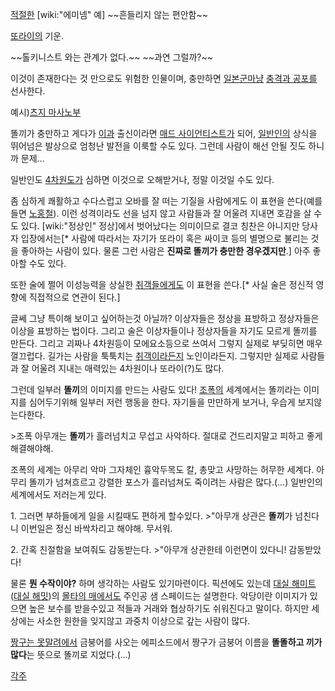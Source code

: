 {{{#!html
<iframe width="560" height="315" src="//www.youtube.com/embed/9dcVOmEQzKA" frameborder="0" allowfullscreen></iframe>
}}}
[[적절]]한 [wiki:"에미넴" 예] ~~흔들리지 않는 편안함~~

[[또라이]]의 기운.

~~톨키니스트 와는 관계가 없다.~~ ~~과연 그럴까?~~

이것이 존재한다는 것 만으로도 위험한 인물이며, 충만하면 [[일본군]]마냥 [[충격과 공포]]를 선사한다.

예시)[[츠지 마사노부]]

똘끼가 충만하고 게다가 [[이과]] 출신이라면 [[매드 사이언티스트]]가 되어, [[일반인]]의 상식을 뛰어넘은 발상으로 엄청난 발전을 이룩할 수도 있다. 그런데 사람이 해선 안될 짓도 하니까 문제...

일반인도 [[4차원]]도가 심하면 이것으로 오해받거나, 정말 이것일 수도 있다.

좀 심하게 쾌활하고 수다스럽고 오바를 잘 떠는 기질을 사람에게도 이 표현을 쓴다(예를 들면 [[노홍철]]). 이런 성격이라도 선을 넘지 않고 사람들과 잘 어울려 지내면 호감을 살 수도 있다. [wiki:"정상인" 정상]에서 벗어났다는 의미이므로 결코 칭찬은 아니지만 당사자 입장에서는[* 사람에 따라서는 자기가 또라이 혹은 싸이코 등의 별명으로 불리는 것을 좋아하는 사람이 있다. 물론 그런 사람은 '''진짜로 똘끼가 충만한 경우겠지만'''.] 아주 좋아할 수도 있다.

또한 술에 쩔어 이성능력을 상실한 [[취객]]들에게도 이 표현을 쓴다.[* 사실 술은 정신적 영향에 직접적으로 연관이 된다.]

글쎄 그냥 특이해 보이고 싶어하는것 아닐까? 이상자들은 정상을 표방하고 정상자들은 이상을 표방하는 법이다. 그리고 술은 이상자들이나 정상자들을 자기도 모르게 똘끼를 만든다. 그리고 괴짜나 4차원등이 모에요소등으로 쓰여서 그렇지 실제로 부딪히면 매우 껄끄럽다. 길가는 사람을 툭툭치는 [[취객]]이라든지 노인이라든지. 그렇지만 실제로 사람들과 잘 어울려 지내는 매력있는 4차원이나 또라이(?)도 많다.

그런데 일부러 '''똘끼'''의 이미지를 만드는 사람도 있다! [[조폭]]의 세계에서는 똘끼라는 이미지를 심어두기위해 일부러 저런 행동을 한다. 자기들을 만만하게 보거나, 우습게 보지않는다한다.

>조폭 아무개는 '''똘끼'''가 흘러넘치고 무섭고 사악하다. 절대로 건드리지말고 피하고 좋게 해결해야해.

조폭의 세계는 아무리 악마 그자체인 흉악두목도 칼, 총맞고 사망하는 허무한 세계다. 아무리 똘끼가 넘쳐흐르고 강렬한 포스가 흘러넘쳐도 죽이려는 사람은 많다.(...) 일반인의 세계에서도 저러는게 있다.

1. 그러면 부하들에게 일을 시킬때도 편하게 할수있다.
>"아무개 상관은 '''똘끼'''가 넘친다니 이번일은 정신 바싹차리고 해야해. 무서워.

2. 간혹 친절함을 보여줘도 감동받는다.
>"아무개 상관한테 이런면이 있다니! 감동받았다!

물론 '''뭔 수작이야?''' 하며 생각하는 사람도 있기마련이다. 픽션에도 있는데 [[대실 해미트]]([[대실 해밋]])의 [[몰타의 매]]에서도 주인공 샘 스페이드는 설명한다. 악당이란 이미지가 있으면 높은 보수를 받을수있고 적들과 거래와 협상하기도 쉬워진다고 말이다. 하지만 세상에는 사소한 원한을 잊지않고 과중치 이상으로 갚는 사람이 많다.

[[짱구는 못말려]]에서 금붕어를 사오는 에피소드에서 짱구가 금붕어 이름을 '''똘똘하고 끼가 많다'''는 뜻으로 똘끼로 지었다.(…)

[[각주]]
